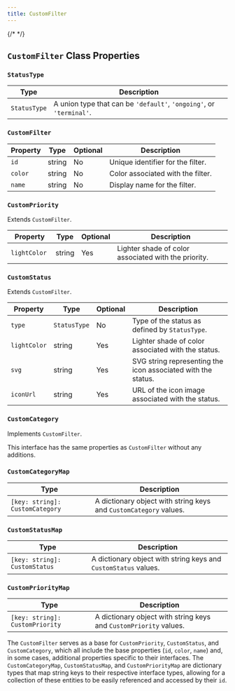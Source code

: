 ```yaml
---
title: CustomFilter
---
```

{/* <script>var SUPERFLOW_TOOLBAR_API_KEY="aU1MxKP0rca2UXwKi8bl"; var SUPERFLOW_TOOLBAR_PROJECT_ID="8447060215973283";</script> */}


## `CustomFilter` Class Properties

### `StatusType`

| Type         | Description                                                                 |
|--------------|-----------------------------------------------------------------------------|
| `StatusType` | A union type that can be `'default'`, `'ongoing'`, or `'terminal'`.         |

### `CustomFilter`

| Property | Type   | Optional | Description                 |
|----------|--------|----------|-----------------------------|
| `id`       | string | No       | Unique identifier for the filter. |
| `color`    | string | No       | Color associated with the filter. |
| `name`     | string | No       | Display name for the filter.      |

### `CustomPriority`

Extends `CustomFilter`.

| Property   | Type   | Optional | Description                                               |
|------------|--------|----------|-----------------------------------------------------------|
| `lightColor `| string | Yes      | Lighter shade of color associated with the priority.      |

### `CustomStatus`

Extends `CustomFilter`.

| Property   | Type        | Optional | Description                                                |
|------------|-------------|----------|------------------------------------------------------------|
| `type`       | `StatusType` | No       | Type of the status as defined by `StatusType`.             |
| `lightColor` | string      | Yes      | Lighter shade of color associated with the status.         |
| `svg`        | string      | Yes      | SVG string representing the icon associated with the status. |
| `iconUrl`    | string      | Yes      | URL of the icon image associated with the status.          |

### `CustomCategory`

Implements `CustomFilter`.

This interface has the same properties as `CustomFilter` without any additions.

### `CustomCategoryMap`

| Type                          | Description                                                        |
|-------------------------------|--------------------------------------------------------------------|
| `[key: string]: CustomCategory` | A dictionary object with string keys and `CustomCategory` values.  |

### `CustomStatusMap`

| Type                         | Description                                                       |
|------------------------------|-------------------------------------------------------------------|
| `[key: string]: CustomStatus` | A dictionary object with string keys and `CustomStatus` values.   |

### `CustomPriorityMap`

| Type                           | Description                                                         |
|--------------------------------|---------------------------------------------------------------------|
| `[key: string]: CustomPriority` | A dictionary object with string keys and `CustomPriority` values.   |

The `CustomFilter` serves as a base for `CustomPriority`, `CustomStatus`, and `CustomCategory`, which all include the base properties (`id`, `color`, `name`) and, in some cases, additional properties specific to their interfaces. The `CustomCategoryMap`, `CustomStatusMap`, and `CustomPriorityMap` are dictionary types that map string keys to their respective interface types, allowing for a collection of these entities to be easily referenced and accessed by their `id`.